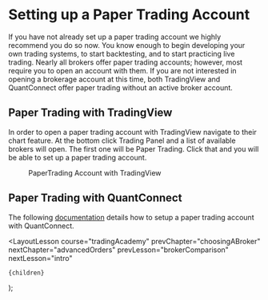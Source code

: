 
# Setting up a Paper Trading Account

If you have not already set up a paper trading account we highly recommend you do so now. You know enough to begin developing
your own trading systems, to start backtesting, and to start practicing live trading. Nearly all brokers offer paper trading accounts;
however, most require you to open an account with them. If you are not interested in opening a brokerage account at this time, both
TradingView and QuantConnect offer paper trading without an active broker account.

## Paper Trading with TradingView

In order to open a paper trading account with TradingView navigate to their chart feature. At the bottom click Trading Panel
and a list of available brokers will open. The first one will be Paper Trading. Click that and you will be able to set up
a paper trading account.

<figure className="centerFigure">
  <Image
    src="/images/courses/tradingAcademy/choosingABroker/paperTradingAccountTradingView.webp"
    height={2160}
    width={3840}
    alt=""
  />
  <figcaption>PaperTrading Account with TradingView</figcaption>
</figure>

## Paper Trading with QuantConnect

The following [documentation](https://www.quantconnect.com/docs/v2/our-platform/live-trading/brokerages/quantconnect-paper-trading)
details how to setup a paper trading account with QuantConnect.

  <LayoutLesson
    course="tradingAcademy"
    prevChapter="choosingABroker"
    nextChapter="advancedOrders"
    prevLesson="brokerComparison"
    nextLesson="intro"
  >
    {children}
  </LayoutLesson>
);

